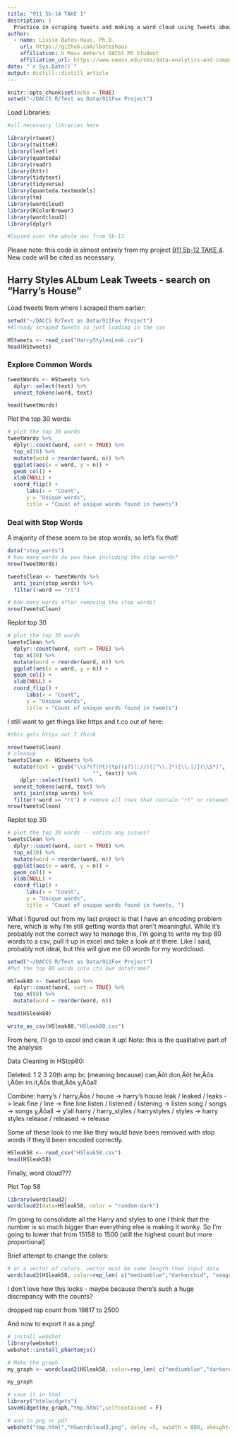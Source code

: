 ```yaml
---
title: "911 5b-14 TAKE 1"
description: |
  Practice in scraping tweets and making a word cloud using Tweets about 911 on Fox.
author:
  - name: Lissie Bates-Haus, Ph.D. 
    url: https://github.com/lbateshaus
    affiliation: U Mass Amherst DACSS MS Student
    affiliation_url: https://www.umass.edu/sbs/data-analytics-and-computational-social-science-program/ms
date: "`r Sys.Date()`"
output: distill::distill_article
---
```


```r
knitr::opts_chunk$set(echo = TRUE)
setwd("~/DACCS R/Text as Data/911Fox Project")
```

Load Libraries:

```r

#all necessary libraries here

library(rtweet)
library(twitteR)
library(leaflet)
library(quanteda)
library(readr)
library(httr)
library(tidytext)
library(tidyverse)
library(quanteda.textmodels)
library(tm)
library(wordcloud)
library(RColorBrewer)
library(wordcloud2)
library(dplyr)

#Copied over the whole doc from 5b-12
```

Please note: this code is almost entirely from my project [911 5b-12 TAKE 4](https://rpubs.com/lbateshaus/889197). New code will be cited as necessary.

## Harry Styles ALbum Leak Tweets - search on "Harry's House"

Load tweets from where I scraped them earlier:

```r
setwd("~/DACCS R/Text as Data/911Fox Project")
#Already scraped tweets so just loading in the csv

HStweets <- read_csv("HarryStylesLeak.csv")
head(HStweets)

```

### Explore Common Words

```r

tweetWords <- HStweets %>%
  dplyr::select(text) %>%
  unnest_tokens(word, text)

head(tweetWords)

```
Plot the top 30 words:

```r

# plot the top 30 words
tweetWords %>%
  dplyr::count(word, sort = TRUE) %>%
  top_n(30) %>%
  mutate(word = reorder(word, n)) %>%
  ggplot(aes(x = word, y = n)) +
  geom_col() +
  xlab(NULL) +
  coord_flip() +
      labs(x = "Count",
      y = "Unique words",
      title = "Count of unique words found in tweets")


```
### Deal with Stop Words

A majority of these seem to be stop words, so let's fix that!

```r

data("stop_words")
# how many words do you have including the stop words?
nrow(tweetWords)

tweetsClean <- tweetWords %>%
  anti_join(stop_words) %>%
  filter(!word == "rt")

# how many words after removing the stop words?
nrow(tweetsClean)

```

Replot top 30

```r

# plot the top 30 words
tweetsClean %>%
  dplyr::count(word, sort = TRUE) %>%
  top_n(30) %>%
  mutate(word = reorder(word, n)) %>%
  ggplot(aes(x = word, y = n)) +
  geom_col() +
  xlab(NULL) +
  coord_flip() +
      labs(x = "Count",
      y = "Unique words",
      title = "Count of unique words found in tweets")

```
I still want to get things like https and t.co out of here:

```r
#this gets https out I think

nrow(tweetsClean)
# cleanup
tweetsClean <- HStweets %>%
  mutate(text = gsub("\\s?(f|ht)(tp)(s?)(://)([^\\.]*)[\\.|/](\\S*)", 
                           "", text)) %>% 
    dplyr::select(text) %>%
  unnest_tokens(word, text) %>% 
  anti_join(stop_words) %>%
  filter(!word == "rt") # remove all rows that contain "rt" or retweet
nrow(tweetsClean)

```

Replot top 30

```r

# plot the top 30 words -- notice any issues?
tweetsClean %>%
  dplyr::count(word, sort = TRUE) %>%
  top_n(30) %>%
  mutate(word = reorder(word, n)) %>%
  ggplot(aes(x = word, y = n)) +
  geom_col() +
  xlab(NULL) +
  coord_flip() +
      labs(x = "Count",
      y = "Unique words",
      title = "Count of unique words found in tweets, ")

```

What I figured out from my last project is that I have an encoding problem here, which is why I'm still getting words that aren't meaningful. While it's probably not the correct way to manage this, I'm going to write my top 80 words to a csv, pull it up in excel and take a look at it there. Like I said, probably not ideal, but this will give me 60 words for my wordcloud.


```r

setwd("~/DACCS R/Text as Data/911Fox Project")
#Put the top 80 words into its own dataframe?

HSleak80 <- tweetsClean %>%
  dplyr::count(word, sort = TRUE) %>%
  top_n(80) %>%
  mutate(word = reorder(word, n))

head(HSleak80)

write_as_csv(HSleak80,"HSleak80.csv")

```


From here, I'll go to excel and clean it up! Note: this is the qualitative part of the analysis

Data Cleaning in HStop80:

Deleted:
1
2
3
20th
amp
bc (meaning because)
can‚Äôt
don‚Äôt
he‚Äôs
i‚Äôm
im
it‚Äôs
that‚Äôs
y‚Äôall

Combine:
harry's / harry‚Äôs / house -> harry's house
leak / leaked / leaks -> leak
fine / line -> fine line
listen / listened / listening -> listen
song / songs -> songs
y‚Äôall -> y'all
harry / harry_styles / harrystyles / styles -> harry styles
release / released -> release


Some of these look to me like they would have been removed with stop words if they'd been encoded correctly.

```r

HSleak58 <- read_csv("HSleak58.csv")
head(HSleak58)

```


Finally, word cloud???

Plot Top 58

```r

library(wordcloud2)
wordcloud2(data=HSleak58, color = "random-dark")

```

I'm going to consolidate all the Harry and styles to one I think that the number is so much bigger than everything else is making it wonky. So I'm going to lower that from 15158 to 1500 (still the highest count but more proportional)

Brief attempt to change the colors:

```r
# or a vector of colors. vector must be same length than input data
wordcloud2(HSleak58, color=rep_len( c("mediumblue","darkorchid", "seagreen", "firebrick", "deeppink", "goldenrod", "forestgreen"), nrow(HSleak58) ))
```
I don't love how this looks - maybe because there's such a huge discrepancy with the counts?

dropped top count from 19817 to 2500

And now to export it as a png!

```r
# install webshot
library(webshot)
webshot::install_phantomjs()

# Make the graph
my_graph <- wordcloud2(HSleak58, color=rep_len( c("mediumblue","darkorchid", "seagreen", "firebrick", "deeppink", "goldenrod"), nrow(HSleak58) ) )

my_graph

# save it in html
library("htmlwidgets")
saveWidget(my_graph,"tmp.html",selfcontained = F)

# and in png or pdf
webshot("tmp.html","HSwordcloud3.png", delay =5, vwidth = 800, vheight=400)

```

